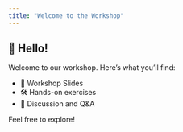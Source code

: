 ```yaml
---
title: "Welcome to the Workshop"
---
```


## 👋 Hello!

Welcome to our workshop. Here’s what you’ll find:

- 📑 Workshop Slides
- 🛠️ Hands-on exercises
- 💬 Discussion and Q&A

Feel free to explore!
